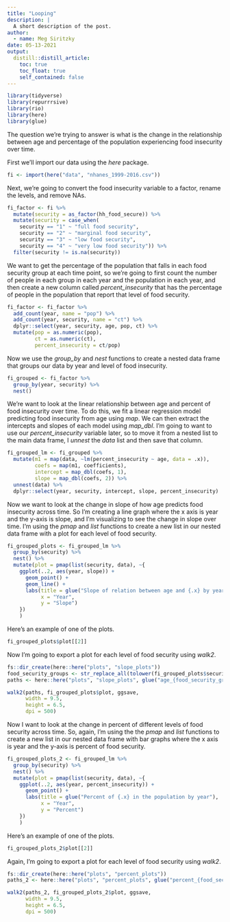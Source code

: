 ```yaml
---
title: "Looping"
description: |
  A short description of the post.
author:
  - name: Meg Siritzky
date: 05-13-2021
output:
  distill::distill_article:
    toc: true
    toc_float: true
    self_contained: false
---
```



```r
library(tidyverse)
library(repurrrsive)
library(rio)
library(here)
library(glue)
```

The question we're trying to answer is what is the change in the relationship between age and percentage of the population experiencing food insecurity over time.

First we'll import our data using the _here_ package.

```r
fi <- import(here("data", "nhanes_1999-2016.csv"))
```

Next, we're going to convert the food insecurity variable to a factor, rename the levels, and remove NAs.

```r
fi_factor <- fi %>% 
  mutate(security = as_factor(hh_food_secure)) %>% 
  mutate(security = case_when(
    security == "1" ~ "full food security",
    security == "2" ~ "marginal food security",
    security == "3" ~ "low food security",
    security == "4" ~ "very low food security")) %>% 
  filter(security != is.na(security))
```

We want to get the percentage of the population that falls in each food security group at each time point, so we're going to first count the number of people in each group in each year and the population in each year, and then create a new column called _percent_insecurity_ that has the percentage of people in the population that report that level of food security.

```r
fi_factor <- fi_factor %>% 
  add_count(year, name = "pop") %>% 
  add_count(year, security, name = "ct") %>% 
  dplyr::select(year, security, age, pop, ct) %>% 
  mutate(pop = as.numeric(pop),
         ct = as.numeric(ct),
         percent_insecurity = ct/pop)
```

Now we use the _group_by_ and _nest_ functions to create a nested data frame that groups our data by year and  level of food insecurity. 

```r
fi_grouped <- fi_factor %>% 
  group_by(year, security) %>% 
  nest()
```

We're want to look at the linear relationship between age and percent of food insecurity over time. To do this, we fit a linear regression model predicting food insecurity from age using _map_. We can then extract the intercepts and slopes of each model using _map_dbl_. I'm going to want to use our _percent_insecurity_ variable later, so to move it from a nested list to the main data frame, I _unnest_ the _data_ list and then save that column.

```r
fi_grouped_lm <- fi_grouped %>% 
  mutate(m1 = map(data, ~lm(percent_insecurity ~ age, data = .x)),
         coefs = map(m1, coefficients),
         intercept = map_dbl(coefs, 1),
         slope = map_dbl(coefs, 2)) %>% 
  unnest(data) %>% 
  dplyr::select(year, security, intercept, slope, percent_insecurity)
```

Now we want to look at the change in slope of how age predicts food insecurity across time. So I'm creating a line graph where the x axis is year and the y-axis is slope, and I'm visualizing to see the change in slope over time. I'm using the _pmap_ and _list_ functions to create a new list in our nested data frame with a plot for each level of food security.

```r
fi_grouped_plots <- fi_grouped_lm %>%
  group_by(security) %>%
  nest() %>%
  mutate(plot = pmap(list(security, data), ~{
    ggplot(..2, aes(year, slope)) +
      geom_point() +
      geom_line() +
      labs(title = glue("Slope of relation between age and {.x} by year"),
           x = "Year",
           y = "Slope")
    })
    )
```

Here's an example of one of the plots.

```r
fi_grouped_plots$plot[[2]]
```

Now I'm going to export a plot for each level of food security using _walk2_.

```r
fs::dir_create(here::here("plots", "slope_plots"))
food_security_groups <- str_replace_all(tolower(fi_grouped_plots$security), " ", "-")
paths <- here::here("plots", "slope_plots", glue("age_{food_security_groups}.png"))

walk2(paths, fi_grouped_plots$plot, ggsave,
      width = 9.5, 
      height = 6.5,
      dpi = 500)
```

Now I want to look at the change in percent of different levels of food security across time. So, again, I'm using the the _pmap_ and _list_ functions to create a new list in our nested data frame with bar graphs where the x axis is year and the y-axis is percent of food security.

```r
fi_grouped_plots_2 <- fi_grouped_lm %>%
  group_by(security) %>%
  nest() %>%
  mutate(plot = pmap(list(security, data), ~{
    ggplot(..2, aes(year, percent_insecurity)) +
      geom_point() +
      labs(title = glue("Percent of {.x} in the population by year"),
           x = "Year",
           y = "Percent")
    })
    )
```

Here's an example of one of the plots.

```r
fi_grouped_plots_2$plot[[2]]
```

Again, I'm going to export a plot for each level of food security using _walk2_.

```r
fs::dir_create(here::here("plots", "percent_plots"))
paths_2 <- here::here("plots", "percent_plots", glue("percent_{food_security_groups}.png"))

walk2(paths_2, fi_grouped_plots_2$plot, ggsave,
      width = 9.5, 
      height = 6.5,
      dpi = 500)
```

